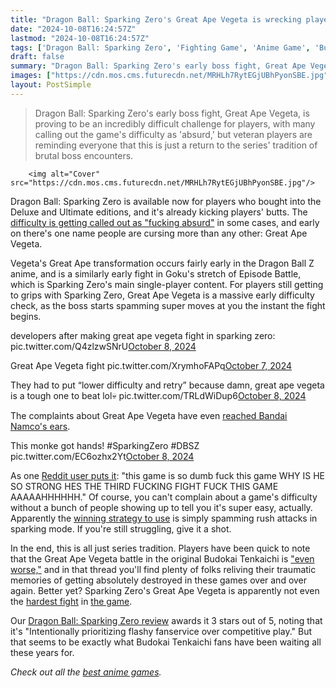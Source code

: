 ```yaml
---
title: "Dragon Ball: Sparking Zero's Great Ape Vegeta is wrecking players so hard even Bandai Namco is memeing about it: 'This monke got hands'"
date: "2024-10-08T16:24:57Z"
lastmod: "2024-10-08T16:24:57Z"
tags: ['Dragon Ball: Sparking Zero', 'Fighting Game', 'Anime Game', 'Budokai Tenkaichi', 'PlayStation 5', 'Xbox Series X', 'PC']
draft: false
summary: "Dragon Ball: Sparking Zero's early boss fight, Great Ape Vegeta, is proving to be an incredibly difficult challenge for players, with many calling out the game's difficulty as 'absurd,' but veteran players are reminding everyone that this is just a return to the series' tradition of brutal boss encounters."
images: ["https://cdn.mos.cms.futurecdn.net/MRHLh7RytEGjUBhPyonSBE.jpg"]
layout: PostSimple
---
```

> Dragon Ball: Sparking Zero's early boss fight, Great Ape Vegeta, is proving to be an incredibly difficult challenge for players, with many calling out the game's difficulty as 'absurd,' but veteran players are reminding everyone that this is just a return to the series' tradition of brutal boss encounters.


        <img alt="Cover" src="https://cdn.mos.cms.futurecdn.net/MRHLh7RytEGjUBhPyonSBE.jpg"/>
        
Dragon Ball: Sparking Zero is available now for players who bought into the Deluxe and Ultimate editions, and it's already kicking players' butts. The [difficulty is getting called out as "fucking absurd"](https://www.gamesradar.com/games/fighting/dragon-ball-sparking-zeros-difficulty-is-f-ing-absurd-fighting-game-fans-say-as-cpu-opponents-pull-off-long-combos-and-one-story-mode-fight-is-some-bs/) in some cases, and early on there's one name people are cursing more than any other: Great Ape Vegeta.

Vegeta's Great Ape transformation occurs fairly early in the Dragon Ball Z anime, and is a similarly early fight in Goku's stretch of Episode Battle, which is Sparking Zero's main single-player content. For players still getting to grips with Sparking Zero, Great Ape Vegeta is a massive early difficulty check, as the boss starts spamming super moves at you the instant the fight begins.

developers after making great ape vegeta fight in sparking zero: pic.twitter.com/Q4zlzwSNrU[October 8, 2024](https://twitter.com/RealTruggler/status/1843442378239291640)

Great Ape Vegeta fight pic.twitter.com/XrymhoFAPq[October 7, 2024](https://twitter.com/JRads47/status/1843425519624196357)

They had to put “lower difficulty and retry” because damn, great ape vegeta is a tough one to beat lol💀 pic.twitter.com/TRLdWiDup6[October 8, 2024](https://twitter.com/DbsHype/status/1843544285398085963)

The complaints about Great Ape Vegeta have even [reached Bandai Namco's ears](https://x.com/BandaiNamcoUK/status/1843543427197350254). 

This monke got hands! #SparkingZero #DBSZ pic.twitter.com/EC6ozhx2Yt[October 8, 2024](https://twitter.com/BandaiNamcoUK/status/1843543427197350254)

As one [Reddit user puts it](https://www.reddit.com/r/tenkaichi4/comments/1fynh9u/great_ape_vegeta/): "this game is so dumb fuck this game WHY IS HE SO STRONG HES THE THIRD FUCKING FIGHT FUCK THIS GAME AAAAAHHHHHH." Of course, you can't complain about a game's difficulty without a bunch of people showing up to tell you it's super easy, actually. Apparently the [winning strategy to use](https://www.reddit.com/r/tenkaichi4/comments/1fylc9u/so_do_they_just_want_us_to_spam_kamehamehas_to/lqv19ut/) is simply spamming rush attacks in sparking mode. If you're still struggling, give it a shot.

In the end, this is all just series tradition. Players have been quick to note that the Great Ape Vegeta battle in the original Budokai Tenkaichi is ["even worse,"](https://www.reddit.com/r/tenkaichi4/comments/1fyslya/yall_newbies_dont_know_real_pain_bt1_great_ape/) and in that thread you'll find plenty of folks reliving their traumatic memories of getting absolutely destroyed in these games over and over again. Better yet? Sparking Zero's Great Ape Vegeta is apparently not even the [hardest fight](https://www.reddit.com/r/tenkaichi4/comments/1fyoj0b/this_fight_made_me_lock_in_and_100_the_tutorial/lqvw0on/) in [the game](https://www.reddit.com/r/tenkaichi4/comments/1fypv6g/am_i_the_only_one_that_thinks_hes_really/lqwl886/).

Our [Dragon Ball: Sparking Zero review](https://www.gamesradar.com/games/fighting/dragon-ball-sparking-zero-review/) awards it 3 stars out of 5, noting that it's "Intentionally prioritizing flashy fanservice over competitive play." But that seems to be exactly what Budokai Tenkaichi fans have been waiting all these years for.

*Check out all the *[<em>best anime games</em>](https://www.gamesradar.com/best-anime-games/)*.* 
        